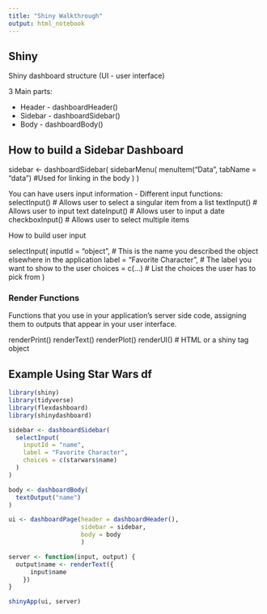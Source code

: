 ---
title: "Shiny Walkthrough"
output: html_notebook
---


## Shiny

Shiny dashboard structure (UI - user interface)

3 Main parts:

* Header - dashboardHeader()
* Sidebar - dashboardSidebar()
* Body - dashboardBody()


## How to build a Sidebar Dashboard

sidebar <- dashboardSidebar(
  sidebarMenu(
    menuItem("Data",
      tabName = "data") #Used for linking in the body
  )
)


You can have users input information - 
Different input functions:
selectInput() # Allows user to select a singular item from a list
textInput() # Allows user to input text
dateInput() # Allows user to input a date
checkboxInput() # Allows user to select multiple items


How to build user input

selectInput(
  inputId = "object", # This is the name you described the object elsewhere in the application
  label = "Favorite Character", # The label you want to show to the user
  choices = c(...) # List the choices the user has to pick from
)


### Render Functions 
Functions that you use in your application's server side code, assigning them to outputs that appear in your user interface.

renderPrint()
renderText()
renderPlot()
renderUI() # HTML or a shiny tag object

## Example Using Star Wars df
```{r}
library(shiny)
library(tidyverse)
library(flexdashboard)
library(shinydashboard)

sidebar <- dashboardSidebar(
  selectInput(
    inputId = "name",
    label = "Favorite Character",
    choices = c(starwars$name)
  )
)

body <- dashboardBody(
  textOutput("name")
)

ui <- dashboardPage(header = dashboardHeader(),
                    sidebar = sidebar,
                    body = body
                    )

server <- function(input, output) {
  output$name <- renderText({
      input$name
    })
}

shinyApp(ui, server)

```




